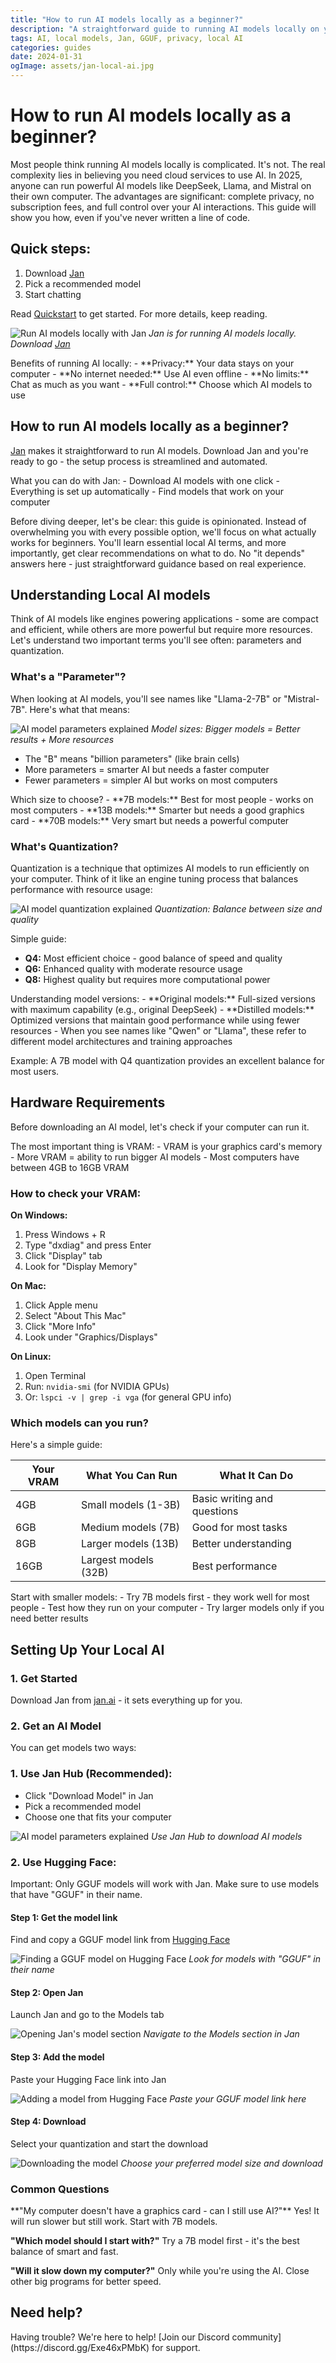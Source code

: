 ```yaml
---
title: "How to run AI models locally as a beginner?"
description: "A straightforward guide to running AI models locally on your computer, regardless of your background."
tags: AI, local models, Jan, GGUF, privacy, local AI
categories: guides
date: 2024-01-31
ogImage: assets/jan-local-ai.jpg
---
```



# How to run AI models locally as a beginner?

Most people think running AI models locally is complicated. It's not. The real complexity lies in believing you need cloud services to use AI. In 2025, anyone can run powerful AI models like DeepSeek, Llama, and Mistral on their own computer. The advantages are significant: complete privacy, no subscription fees, and full control over your AI interactions. This guide will show you how, even if you've never written a line of code.

## Quick steps:
1. Download [Jan](https://jan.ai)
2. Pick a recommended model
3. Start chatting

Read [Quickstart](https://jan.ai/docs/quickstart) to get started. For more details, keep reading.

![Run AI models locally with Jan](./_assets/jan-local-ai.jpg)
*Jan is for running AI models locally. Download [Jan](https://jan.ai)*

<Callout type="info">
Benefits of running AI locally:
- **Privacy:** Your data stays on your computer
- **No internet needed:** Use AI even offline
- **No limits:** Chat as much as you want
- **Full control:** Choose which AI models to use
</Callout>

## How to run AI models locally as a beginner?

[Jan](https://jan.ai) makes it straightforward to run AI models. Download Jan and you're ready to go - the setup process is streamlined and automated.

<Callout type="tip">
What you can do with Jan:
- Download AI models with one click
- Everything is set up automatically
- Find models that work on your computer
</Callout>

Before diving deeper, let's be clear: this guide is opinionated. Instead of overwhelming you with every possible option, we'll focus on what actually works for beginners. You'll learn essential local AI terms, and more importantly, get clear recommendations on what to do. No "it depends" answers here - just straightforward guidance based on real experience.

## Understanding Local AI models

Think of AI models like engines powering applications - some are compact and efficient, while others are more powerful but require more resources. Let's understand two important terms you'll see often: parameters and quantization.

### What's a "Parameter"?

When looking at AI models, you'll see names like "Llama-2-7B" or "Mistral-7B". Here's what that means:

![AI model parameters explained](./_assets/local-ai-model-parameters.jpg)
*Model sizes: Bigger models = Better results + More resources*

- The "B" means "billion parameters" (like brain cells)
- More parameters = smarter AI but needs a faster computer
- Fewer parameters = simpler AI but works on most computers

<Callout type="info">
Which size to choose?
- **7B models:** Best for most people - works on most computers
- **13B models:** Smarter but needs a good graphics card
- **70B models:** Very smart but needs a powerful computer
</Callout>

### What's Quantization?

Quantization is a technique that optimizes AI models to run efficiently on your computer. Think of it like an engine tuning process that balances performance with resource usage:

![AI model quantization explained](./_assets/open-source-ai-quantization.jpg)
*Quantization: Balance between size and quality*

Simple guide:
- **Q4:** Most efficient choice - good balance of speed and quality
- **Q6:** Enhanced quality with moderate resource usage
- **Q8:** Highest quality but requires more computational power

<Callout type="info">
Understanding model versions:
- **Original models:** Full-sized versions with maximum capability (e.g., original DeepSeek)
- **Distilled models:** Optimized versions that maintain good performance while using fewer resources
- When you see names like "Qwen" or "Llama", these refer to different model architectures and training approaches
</Callout>

Example: A 7B model with Q4 quantization provides an excellent balance for most users.

## Hardware Requirements

Before downloading an AI model, let's check if your computer can run it.

<Callout type="info">
The most important thing is VRAM:
- VRAM is your graphics card's memory
- More VRAM = ability to run bigger AI models
- Most computers have between 4GB to 16GB VRAM
</Callout>

### How to check your VRAM:

**On Windows:**
1. Press Windows + R
2. Type "dxdiag" and press Enter
3. Click "Display" tab
4. Look for "Display Memory"

**On Mac:**
1. Click Apple menu
2. Select "About This Mac"
3. Click "More Info"
4. Look under "Graphics/Displays"

**On Linux:**
1. Open Terminal
2. Run: `nvidia-smi` (for NVIDIA GPUs)
3. Or: `lspci -v | grep -i vga` (for general GPU info)

### Which models can you run?

Here's a simple guide:

| Your VRAM | What You Can Run | What It Can Do |
|-----------|-----------------|----------------|
| 4GB | Small models (1-3B) | Basic writing and questions |
| 6GB | Medium models (7B) | Good for most tasks |
| 8GB | Larger models (13B) | Better understanding |
| 16GB | Largest models (32B) | Best performance |

<Callout type="tip">
Start with smaller models:
- Try 7B models first - they work well for most people
- Test how they run on your computer
- Try larger models only if you need better results
</Callout>

## Setting Up Your Local AI

### 1. Get Started
Download Jan from [jan.ai](https://jan.ai) - it sets everything up for you.

### 2. Get an AI Model

You can get models two ways:

### 1. Use Jan Hub (Recommended):
   - Click "Download Model" in Jan
   - Pick a recommended model
   - Choose one that fits your computer

![AI model parameters explained](./_assets/jan-model-download.jpg)
*Use Jan Hub to download AI models*

### 2. Use Hugging Face:

<Callout type="warning">
Important: Only GGUF models will work with Jan. Make sure to use models that have "GGUF" in their name.
</Callout>

#### Step 1: Get the model link
Find and copy a GGUF model link from [Hugging Face](https://huggingface.co)

![Finding a GGUF model on Hugging Face](./_assets/hugging-face-jan-model-download.jpg)
*Look for models with "GGUF" in their name*

#### Step 2: Open Jan
Launch Jan and go to the Models tab

![Opening Jan's model section](./_assets/jan-library-deepseek-r1.jpg)
*Navigate to the Models section in Jan*

#### Step 3: Add the model
Paste your Hugging Face link into Jan

![Adding a model from Hugging Face](./_assets/jan-hub-deepseek-r1.jpg)
*Paste your GGUF model link here*

#### Step 4: Download
Select your quantization and start the download

![Downloading the model](./_assets/jan-hf-model-download.jpg)
*Choose your preferred model size and download*

### Common Questions

<Callout type="info"> 
**"My computer doesn't have a graphics card - can I still use AI?"**
Yes! It will run slower but still work. Start with 7B models.

**"Which model should I start with?"**
Try a 7B model first - it's the best balance of smart and fast.

**"Will it slow down my computer?"**
Only while you're using the AI. Close other big programs for better speed.
</Callout>

## Need help?
<Callout type="info">
Having trouble? We're here to help! [Join our Discord community](https://discord.gg/Exe46xPMbK) for support.
</Callout>